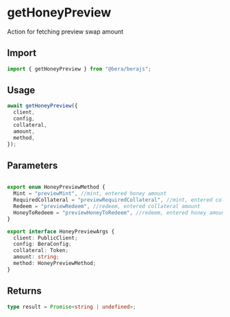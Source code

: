 # getHoneyPreview

Action for fetching preview swap amount

## Import

```ts
import { getHoneyPreview } from "@bera/berajs";
```

## Usage

```ts
await getHoneyPreview({
  client,
  config,
  collateral,
  amount,
  method,
});
```

## Parameters

```ts

export enum HoneyPreviewMethod {
  Mint = "previewMint", //mint, entered honey amount
  RequiredCollateral = "previewRequiredCollateral", //mint, entered collateral amount
  Redeem = "previewRedeem", //redeem, entered collateral amount
  HoneyToRedeem = "previewHoneyToRedeem", //redeem, entered honey amount
}

export interface HoneyPreviewArgs {
  client: PublicClient;
  config: BeraConfig;
  collateral: Token;
  amount: string;
  method: HoneyPreviewMethod;
}
```

## Returns

```ts
type result = Promise<string | undefined>;
```
